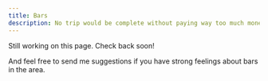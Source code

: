 ```yaml
---
title: Bars
description: No trip would be complete without paying way too much money for drinks.
---
```

<Callout type="info">
Still working on this page. Check back soon!

And feel free to send me suggestions if you have strong feelings about bars in the area.
</Callout>
